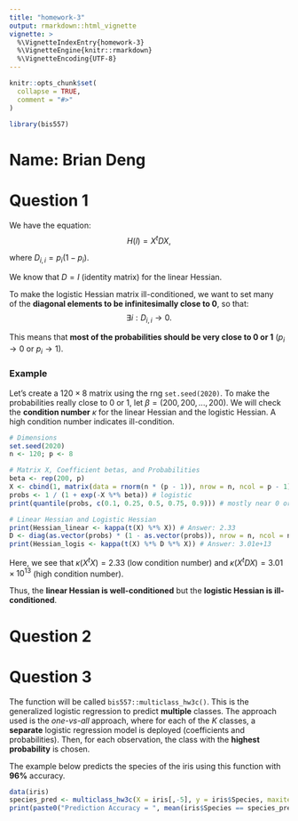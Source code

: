 ```yaml
---
title: "homework-3"
output: rmarkdown::html_vignette
vignette: >
  %\VignetteIndexEntry{homework-3}
  %\VignetteEngine{knitr::rmarkdown}
  %\VignetteEncoding{UTF-8}
---
```


```r
knitr::opts_chunk$set(
  collapse = TRUE,
  comment = "#>"
)
```

```r
library(bis557)
```

# Name: Brian Deng

# Question 1

We have the equation: 
$$
H(l) = X^{t}DX, 
$$

where $D_{i,i}=p_{i} (1-p_{i})$. 

We know that $D=I$ (identity matrix) for the linear Hessian. 

To make the logistic Hessian matrix ill-conditioned, we want to set many   
of the **diagonal elements to be infinitesimally close to 0**, so that: 
$$
\exists i : D_{i,i} \rightarrow 0. 
$$

This means that **most of the probabilities should be very close to 0 or 1** 
($p_{i} \rightarrow 0$ or $p_{i} \rightarrow 1$). 

### Example

Let's create a $120 \times 8$ matrix using the rng `set.seed(2020)`. 
To make the probabilities really close to $0$ or $1$, let 
$\beta=(200,200,...,200)$. 
We will check the **condition number** $\kappa$ for the linear Hessian and the 
logistic Hessian. 
A high condition number indicates ill-condition. 
```r
# Dimensions
set.seed(2020)
n <- 120; p <- 8

# Matrix X, Coefficient betas, and Probabilities
beta <- rep(200, p)
X <- cbind(1, matrix(data = rnorm(n * (p - 1)), nrow = n, ncol = p - 1))
probs <- 1 / (1 + exp(-X %*% beta)) # logistic
print(quantile(probs, c(0.1, 0.25, 0.5, 0.75, 0.9))) # mostly near 0 or 1

# Linear Hessian and Logistic Hessian
print(Hessian_linear <- kappa(t(X) %*% X)) # Answer: 2.33
D <- diag(as.vector(probs) * (1 - as.vector(probs)), nrow = n, ncol = n)
print(Hessian_logis <- kappa(t(X) %*% D %*% X)) # Answer: 3.01e+13
```

Here, we see that $\kappa (X^{t} X) = 2.33$ (low condition number) and 
$\kappa (X^{t} DX) = 3.01 \times 10^{13}$ (high condition number). 

Thus, the **linear Hessian is well-conditioned** but 
the **logistic Hessian is ill-conditioned**. 

# Question 2

# Question 3

The function will be called `bis557::multiclass_hw3c()`. 
This is the generalized logistic regression to predict **multiple** classes. 
The approach used is the *one-vs-all* approach, where for each of the $K$ 
classes, a **separate** logistic regression model is deployed (coefficients and 
probabilities). 
Then, for each observation, the class with the **highest probability** is chosen. 

The example below predicts the species of the iris using this function with 
**96%** accuracy. 
```r
data(iris)
species_pred <- multiclass_hw3c(X = iris[,-5], y = iris$Species, maxiter = 60)
print(paste0("Prediction Accuracy = ", mean(iris$Species == species_pred)))
```
